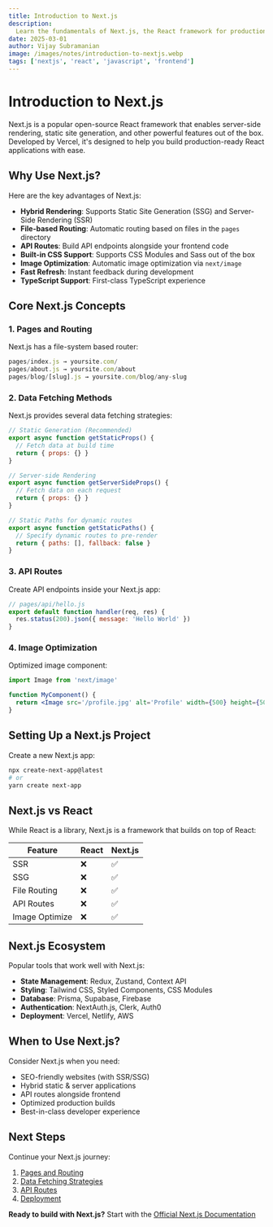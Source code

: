 ```yaml
---
title: Introduction to Next.js
description:
  Learn the fundamentals of Next.js, the React framework for production
date: 2025-03-01
author: Vijay Subramanian
image: /images/notes/introduction-to-nextjs.webp
tags: ['nextjs', 'react', 'javascript', 'frontend']
---
```


# Introduction to Next.js

Next.js is a popular open-source React framework that enables server-side
rendering, static site generation, and other powerful features out of the box.
Developed by Vercel, it's designed to help you build production-ready React
applications with ease.

## Why Use Next.js?

Here are the key advantages of Next.js:

- **Hybrid Rendering**: Supports Static Site Generation (SSG) and Server-Side
  Rendering (SSR)
- **File-based Routing**: Automatic routing based on files in the `pages`
  directory
- **API Routes**: Build API endpoints alongside your frontend code
- **Built-in CSS Support**: Supports CSS Modules and Sass out of the box
- **Image Optimization**: Automatic image optimization via `next/image`
- **Fast Refresh**: Instant feedback during development
- **TypeScript Support**: First-class TypeScript experience

## Core Next.js Concepts

### 1. Pages and Routing

Next.js has a file-system based router:

```jsx
pages/index.js → yoursite.com/
pages/about.js → yoursite.com/about
pages/blog/[slug].js → yoursite.com/blog/any-slug
```

### 2. Data Fetching Methods

Next.js provides several data fetching strategies:

```jsx
// Static Generation (Recommended)
export async function getStaticProps() {
  // Fetch data at build time
  return { props: {} }
}

// Server-side Rendering
export async function getServerSideProps() {
  // Fetch data on each request
  return { props: {} }
}

// Static Paths for dynamic routes
export async function getStaticPaths() {
  // Specify dynamic routes to pre-render
  return { paths: [], fallback: false }
}
```

### 3. API Routes

Create API endpoints inside your Next.js app:

```jsx
// pages/api/hello.js
export default function handler(req, res) {
  res.status(200).json({ message: 'Hello World' })
}
```

### 4. Image Optimization

Optimized image component:

```jsx
import Image from 'next/image'

function MyComponent() {
  return <Image src='/profile.jpg' alt='Profile' width={500} height={500} />
}
```

## Setting Up a Next.js Project

Create a new Next.js app:

```bash
npx create-next-app@latest
# or
yarn create next-app
```

## Next.js vs React

While React is a library, Next.js is a framework that builds on top of React:

| Feature        | React | Next.js |
| -------------- | ----- | ------- |
| SSR            | ❌    | ✅      |
| SSG            | ❌    | ✅      |
| File Routing   | ❌    | ✅      |
| API Routes     | ❌    | ✅      |
| Image Optimize | ❌    | ✅      |

## Next.js Ecosystem

Popular tools that work well with Next.js:

- **State Management**: Redux, Zustand, Context API
- **Styling**: Tailwind CSS, Styled Components, CSS Modules
- **Database**: Prisma, Supabase, Firebase
- **Authentication**: NextAuth.js, Clerk, Auth0
- **Deployment**: Vercel, Netlify, AWS

## When to Use Next.js?

Consider Next.js when you need:

- SEO-friendly websites (with SSR/SSG)
- Hybrid static & server applications
- API routes alongside frontend
- Optimized production builds
- Best-in-class developer experience

## Next Steps

Continue your Next.js journey:

1. [Pages and Routing](/guides/nextjs-routing)
2. [Data Fetching Strategies](/guides/nextjs-data-fetching)
3. [API Routes](/guides/nextjs-api-routes)
4. [Deployment](/guides/nextjs-deployment)

**Ready to build with Next.js?** Start with the
[Official Next.js Documentation](https://nextjs.org/docs)
